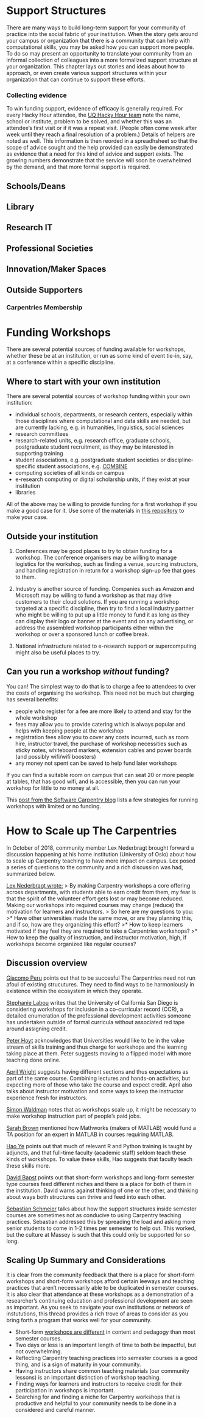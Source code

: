 # Support Structures

There are many ways to build long-term support for your community of practice into the social fabric of your institution. When the story gets around your campus or organization that there is a community that can help with computational skills, you may be asked how you can support more people. To do so may present an opportunity to translate your community from an informal collection of colleagues into a more formalized support structure at your organization. This chapter lays out stories and ideas about how to approach, or even create various support structures within your organization that can continue to support these efforts.

### Collecting evidence

To win funding support, evidence of efficacy is generally required. For every Hacky Hour attendee, the [UQ Hacky Hour team](https://hackyhourstluc.wordpress.com/) note the name, school or institute, problem to be solved, and whether this was an attendee's first visit or if it was a repeat visit. (People often come week after week until they reach a final resolution of a problem.) Details of helpers are noted as well. This information is then reorded in a spreadhsheet so that the scope of advice sought and the help provided can easily be demonstrated as evidence that a need for this kind of advice and support exists. The growing numbers demonstrate that the service will soon be overwhelmed by the demand, and that more formal support is required. 


## Schools/Deans

## Library

## Research IT

## Professional Societies

## Innovation/Maker Spaces


## Outside Supporters

### Carpentries Membership

# Funding Workshops

There are several potential sources of funding available for workshops, whether these be at an institution, or run as some kind of
event tie-in, say, at a conference within a specific discipline.

## Where to start with your own institution

There are several potential sources of workshop funding within your own institution:

- individual schools, departments, or research centers, especially within those disciplines where computational and data skills are 
needed, but are currently lacking, e.g. in humanities, linguistics, social sciences
- research committees
- research-related units, e.g. research office, graduate schools, postgraduate student recruitment, as they may be interested in supporting training
- student associations, e.g. postgraduate student societies or discipline-specific student associations, e.g. [COMBINE](https://combine.org.au/)
- computing societies of all kinds on campus
- e-research computing or digital scholarship units, if they exist at your institution
- libraries

All of the above may be willing to provide funding for a first workshop if you make a good case for it. Use some of the materials in
[this repository](https://github.com/carpentries/commons) to make your case.

## Outside your institution

1. Conferences may be good places to try to obtain funding for a workshop. The conference organisers may be willing to manage
logistics for the workshop, such as finding a venue, sourcing instructors, and handling registration in return for a workshop
sign-up fee that goes to them.

2. Industry is another source of funding. Companies such as Amazon and Microsoft may be willing to fund a workshop as that may drive customers
to their cloud solutions. If you are running a workshop targeted at a specific discipline, then try to find a local industry partner
who might be willing to put up a little money to fund it as long as they can display their logo or banner at the event and on
any advertising, or address the assembled workshop participants either within the workshop or over a sponsored lunch or coffee break.

3. National infrastructure related to e-research support or supercomputing might also be useful places to try.

## Can you run a workshop *without* funding?

You can! The simplest way to do that is to charge a fee to attendees to cver the costs of organising the workshop. This need not be much but
charging has several benefits:

- people who register for a fee are more likely to attend and stay for the whole workshop
- fees may allow you to provide catering which is always popular and helps with keeping people at the workshop
- registration fees allow you to cover any costs incurred, such as room hire, instructor travel, the
purchase of workshop necessities such as sticky notes,
whiteboard markers, extension cables and power boards (and possibly wifi/wifi boosters)
- any money not spent can be saved to help fund later workshops

If you can find a suitable room on campus that can seat 20 or more people at tables, that has good wifi, and is accessible, then
you can run your workshop for little to no money at all.

This [post from the Software Carpentry blog](https://software-carpentry.org/blog/2018/04/workshops-limited-budget.html) lists a few strategies for running workshops with limited or no funding.

# How to Scale up The Carpentries

In October of 2018, community member Lex Nederbragt brought forward a discussion happening at his home institution (University of Oslo) about how to scale up Carpentry teaching to have more impact on campus. Lex posed a series of questions to the community and a rich discussion was had, summarized below.

[Lex Nederbragt wrote: 
](https://carpentries.topicbox.com/groups/discuss/Tad9e416c2ec4742e/how-can-we-scale-up-carpentries-training-at-universities)
> By making Carpentry workshops a core offering across departments, with students able to earn credit from them, my fear is that the spirit of the volunteer effort gets lost or may become reduced. Making our workshops into required courses may change (reduce) the motivation for learners and instructors.
> So here are my questions to you:
>*  Have other universities made the same move, or are they planning this, and if so, how are they organizing this effort?
>* How to keep learners motivated if they feel they are required to take a Carpentries workshops?
>* How to keep the quality of instruction, and instructor motivation, high, if workshops become organized like regular courses?


## Discussion overview 

[Giacomo Peru](https://carpentries.topicbox.com/groups/discuss/Tad9e416c2ec4742e-M7129de063f2d223de11c9f15/how-can-we-scale-up-carpentries-training-at-universities) points out that to be succesful The Carpentries need not run afoul of existing strucutures. They need to find ways to be harmoniously in existence within the ecosystem in which they operate. 


[Stephanie Labou](https://carpentries.topicbox.com/groups/discuss/Tad9e416c2ec4742e-M2ebe0f78acab0ce249fc18f2/how-can-we-scale-up-carpentries-training-at-universities) writes that the University of California San Diego is considering workshops for inclusion in a co-curricular record (CCR), a detailed enumeration of the professional development activities someone has undertaken outside of formal curricula without associated red tape around assigning credit.


[Peter Hoyt](https://carpentries.topicbox.com/groups/discuss/Tad9e416c2ec4742e-Mf583f6c2e939923bcb68b4b3/how-can-we-scale-up-carpentries-training-at-universities) acknowledges that Universities would like to be in the value stream of skills training and thus charge for workshops and the learning taking place at them. Peter suggests moving to a flipped model with more teaching done online.


[April Wright](https://carpentries.topicbox.com/groups/discuss/Tad9e416c2ec4742e-M0223a648d868c59f6cfeea05/how-can-we-scale-up-carpentries-training-at-universities) suggests having different sections and thus expectations as part of the same course. Combining lectures and hands-on activities, but expecting more of those who take the course and expect credit. April also talks about instructor motivation and some ways to keep the instructor experience fresh for instructors.

[Simon Waldman](https://carpentries.topicbox.com/groups/discuss/Tad9e416c2ec4742e-M1f39cde2b163166912413882/how-can-we-scale-up-carpentries-training-at-universities) notes that as workshops scale up, it might be necessary to make workshop instruction part of people's paid jobs. 

[Sarah Brown](https://carpentries.topicbox.com/groups/discuss/Tad9e416c2ec4742e-Ma36b00d5ab62bada8cc4d068/how-can-we-scale-up-carpentries-training-at-universities) mentioned how Mathworks (makers of MATLAB) would fund a TA position for an expert in MATLAB in courses requiring MATLAB.

[Hao Ye](https://carpentries.topicbox.com/groups/discuss/Tad9e416c2ec4742e-M7046a25f5d342a2837f478bc/how-can-we-scale-up-carpentries-training-at-universities) points out that much of relevant R and Python training is taught by adjuncts, and that full-time faculty  (academic staff) seldom teach these kinds of workshops. To value these skills, Hao suggests that faculty teach these skills more. 

[David Bapst](https://carpentries.topicbox.com/groups/discuss/Tad9e416c2ec4742e-M7c543979d513a32bf16fe69e/how-can-we-scale-up-carpentries-training-at-universities) points out that short-form workshops and long-form semester type courses feed different niches and there is a place for both of them in the institution. David warns against thinking of one or the other, and thinking about ways both structures can thrive and feed into each other.

[Sebastian Schmeier](https://carpentries.topicbox.com/groups/discuss/Tad9e416c2ec4742e-M55f7c513037d656998cda099/how-can-we-scale-up-carpentries-training-at-universities) talks about how the support structures inside semester courses are sometimes not as conducive to using Carpentry teaching practices. Sebastian addressed this by spreading the load and asking more senior students to come in 1-2 times per semester to help out. This worked, but the culture at Massey is such that this could only be supported for so long. 

## Scaling Up Summary and Considerations

It is clear from the community feedback that there is a place for short-form workshops and short-form workshops afford certain leeways and teaching practices that aren't neceessarily able to be duplicated in semester courses. It is also clear that attendance at these workshops as a demonstration of a researcher's continuing education and professional development are seen as important. As you seek to navigate your own institutions or network of instututions, this thread provides a rich trove of areas to consider as you bring forth a program that works well for your community. 

* Short-form [workshops are different](http://carpentries.org/workshops) in content and pedagogy than most semester courses.
* Two days or less is an important length of time to both be impactful, but not overwhelming.
* Reflecting Carpentry teaching practices into semester courses is a good thing, and is a sign of maturity in your community.
* Having instructors share common teaching materials (our community lessons) is an important distinction of workshop teaching.
* Finding ways for learners and instructors to receive credit for their participation in workshops is important.
* Searching for and finding a niche for Carpentry workshops that is productive and helpful to your community needs to be done in a considered and careful manner. 


